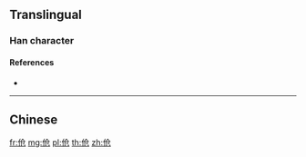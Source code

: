 {{also|傖}}
==Translingual==

===Han character===
{{Han char|rn=9|rad=人|as=04|sn=6|four=|canj=OOSU|ids=⿰亻仓}}

====References====
* {{Han ref|kx=0096.121|hdz=10124.140|uh=4F27|ud=20263}}

----

==Chinese==
{{zh-see|傖}}

[[fr:伧]]
[[mg:伧]]
[[pl:伧]]
[[th:伧]]
[[zh:伧]]